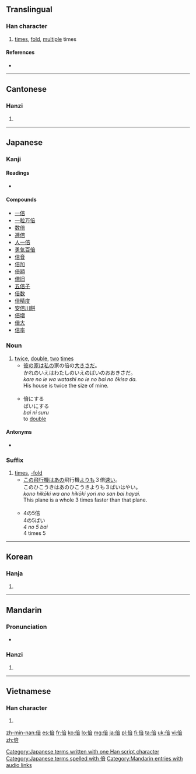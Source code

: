 ==Translingual==

===Han character===
{{Han char|rn=9|rad=人|as=08|sn=10|four=2026<sub>1</sub>|canj=人卜廿口 (OYTR)|ids=⿰[[亻]][[咅]]}}

# [[times]], [[fold]], [[multiple]] times

====References====
* {{Han ref|kx=0107.190|dkj=00760|dj=0228.040|hdz=10183.040|uh=500D|ud=20493|bh=ADBF|bd=44479}}

----

==Cantonese==

===Hanzi===
{{yue-hanzi|jyut=[[pui5]]|y=pui5}}

# {{defn|lang=yue|sort=人08}}

----

==Japanese==

===Kanji===
{{ja-kanji|grade=3|rs=人08}}

====Readings====
* {{ja-readings|on=[[ばい]] ([[bai]])|kun=[[そむく]] ([[somuku]]), [[ます]] ([[masu]])}}

====Compounds====
* [[一倍]]
* [[一粒万倍]]
* [[数倍]]
* [[逓倍]]
* [[人一倍]]
* [[勇気百倍]]
* [[倍音]]
* [[倍加]]
* [[倍額]]
* [[倍旧]]
* [[五倍子]]
* [[倍数]]
* [[倍精度]]
* [[安倍川餅]]
* [[倍増]]
* [[倍大]]
* [[倍率]]

===Noun===
{{ja-noun|k|hira=ばい|rom=bai|hidx=はい'}}

# [[twice]], [[double]], [[two]] [[times]]
#* [[彼]]の[[家]]は[[私]]の家の倍の[[大きい|大きさ]]だ。<br>かれのいえはわたしのいえのばいのおおきさだ。<br>''kare no ie wa watashi no ie no bai no ōkisa da.''<br>His house is twice the size of mine.<br><br>
#* 倍にする<br>ばいにする<br>''bai ni suru''<br>to [[double]]

====Antonyms====
* {{term|半||half|tr=はん, han|lang=ja}}

===Suffix===
{{ja-pos|k|suffix|hira=ばい|rom=-bai|hidx=はい'}}

# [[times]], [[-fold]]
#* [[この]][[飛行機]]は[[あの]]飛行機[[より]]も３倍[[速い]]。<br>このひこうきはあのひこうきよりも３ばいはやい。<br>''kono hikōki wa ano hikōki yori mo san bai hayai.''<br>This plane is a whole 3 times faster than that plane.<br><br>
#* 4の5倍<br>4の5ばい<br>''4 no 5 bai''<br>4 times 5

[[Category:Japanese terms written with one Han script character]]
[[Category:Japanese terms spelled with 倍]]
----

==Korean==

===Hanja===
{{ko-hanja|hangeul=[[배]], [[패]]|rv=bae, pae|mr=pae, p'ae}}

# {{defn|lang=ko|sort=人08}}

----

==Mandarin==

===Pronunciation===
* {{audio|zh-bèi.ogg|audio}}

===Hanzi===
{{cmn-hanzi|pin=[[bèi]] ([[bei4]])|wg=pei<sup>4</sup>}}

# {{defn|lang=cmn|sort=人08}}

[[Category:Mandarin entries with audio links]]

----

==Vietnamese==

===Han character===
{{vi-hantu|[[bội]], [[bạu]], [[bậu]], [[bụa]], [[buạ]], [[vội]]|rs=人08}}

# {{defn|lang=vi|sort=人08}}

[[zh-min-nan:倍]]
[[es:倍]]
[[fr:倍]]
[[ko:倍]]
[[lo:倍]]
[[mg:倍]]
[[ja:倍]]
[[pl:倍]]
[[fi:倍]]
[[ta:倍]]
[[uk:倍]]
[[vi:倍]]
[[zh:倍]]